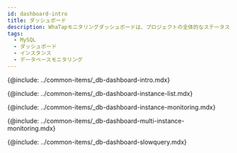 ```yaml
---
id: dashboard-intro
title: ダッシュボード
description: WhaTapモニタリングダッシュボードは、プロジェクトの全体的なステータスを一目で確認する機能を提供します。
tags:
  - MySQL
  - ダッシュボード
  - インスタンス
  - データベースモニタリング
---
```


{@include: ../common-items/_db-dashboard-intro.mdx}   

{@include: ../common-items/_db-dashboard-instance-list.mdx} 

{@include: ../common-items/_db-dashboard-instance-monitoring.mdx}  

{@include: ../common-items/_db-dashboard-multi-instance-monitoring.mdx}  

{@include: ../common-items/_db-dashboard-slowquery.mdx}
